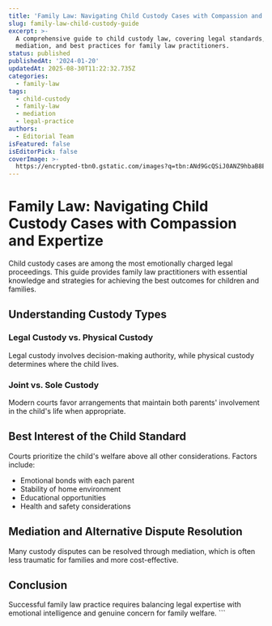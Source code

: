 ```yaml
---
title: 'Family Law: Navigating Child Custody Cases with Compassion and Expertise'
slug: family-law-child-custody-guide
excerpt: >-
  A comprehensive guide to child custody law, covering legal standards,
  mediation, and best practices for family law practitioners.
status: published
publishedAt: '2024-01-20'
updatedAt: 2025-08-30T11:22:32.735Z
categories:
  - family-law
tags:
  - child-custody
  - family-law
  - mediation
  - legal-practice
authors:
  - Editorial Team
isFeatured: false
isEditorPick: false
coverImage: >-
  https://encrypted-tbn0.gstatic.com/images?q=tbn:ANd9GcQSiJ0ANZ9hbaB8E7PhzzgaHjYu0yUOEA0F6Q&s
---
```

# Family Law: Navigating Child Custody Cases with Compassion and Expertize

Child custody cases are among the most emotionally charged legal proceedings. This guide provides family law practitioners with essential knowledge and strategies for achieving the best outcomes for children and families.

## Understanding Custody Types

### Legal Custody vs. Physical Custody
Legal custody involves decision-making authority, while physical custody determines where the child lives.

### Joint vs. Sole Custody
Modern courts favor arrangements that maintain both parents' involvement in the child's life when appropriate.

## Best Interest of the Child Standard

Courts prioritize the child's welfare above all other considerations. Factors include:
- Emotional bonds with each parent
- Stability of home environment
- Educational opportunities
- Health and safety considerations

## Mediation and Alternative Dispute Resolution

Many custody disputes can be resolved through mediation, which is often less traumatic for families and more cost-effective.

## Conclusion

Successful family law practice requires balancing legal expertise with emotional intelligence and genuine concern for family welfare.
\`\`\`
